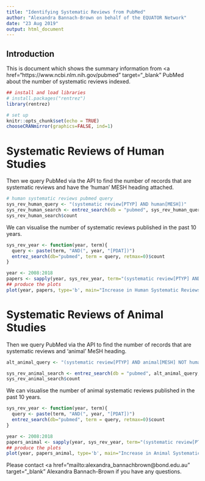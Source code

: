 ```yaml
---
title: "Identifying Systematic Reviews from PubMed"
author: "Alexandra Bannach-Brown on behalf of the EQUATOR Network"
date: "23 Aug 2019"
output: html_document
---
```


## Introduction

This is document which shows the summary information from <a href="https://www.ncbi.nlm.nih.gov/pubmed" target="_blank" PubMed</a> about the number of systematic reviews indexed. 


```r
## install and load libraries
# install.packages("rentrez")
library(rentrez)

# set up
knitr::opts_chunk$set(echo = TRUE)
chooseCRANmirror(graphics=FALSE, ind=1)
```

# Systematic Reviews of Human Studies

Then we query PubMed via the API to find the number of records that are systematic reviews and have the 'human' MESH heading attached. 
```r
# human systematic reviews pubmed query
sys_rev_human_query <- "(systematic review[PTYP] AND human[MESH])"
sys_rev_human_search <- entrez_search(db = "pubmed", sys_rev_human_query, use_history = TRUE )
sys_rev_human_search$count
```


We can visualise the number of systematic reviews published in the past 10 years.
```r
sys_rev_year <- function(year, term){
  query <- paste(term, "AND(", year, "[PDAT])")
  entrez_search(db="pubmed", term = query, retmax=0)$count
}

year <- 2008:2018
papers <- sapply(year, sys_rev_year, term="(systematic review[PTYP] AND human[MESH])", USE.NAMES = FALSE)
## produce the plots
plot(year, papers, type='b', main="Increase in Human Systematic Reviews - Count per year 2008:2018")
```


# Systematic Reviews of Animal Studies
Then we query PubMed via the API to find the number of records that are systematic reviews and 'animal' MeSH heading. 
```r
alt_animal_query <- "(systematic review[PTYP] AND animal[MESH] NOT human[MESH])"

sys_rev_animal_search <- entrez_search(db = "pubmed", alt_animal_query, use_history = TRUE )
sys_rev_animal_search$count
```

We can visualise the number of animal systematic reviews published in the past 10 years.
```r
sys_rev_year <- function(year, term){
  query <- paste(term, "AND(", year, "[PDAT])")
  entrez_search(db="pubmed", term = query, retmax=0)$count
}

year <- 2008:2018
papers_animal <- sapply(year, sys_rev_year, term="(systematic review[PTYP] AND animal[MESH] NOT human[MESH])", USE.NAMES = FALSE)
## produce the plots
plot(year, papers_animal, type='b', main="Increase in Animal Systematic Reviews - Count per year 2008:2018")
```


Please contact <a href="mailto:alexandra_bannachbrown@bond.edu.au" target="_blank" Alexandra Bannach-Brown</a> if you have any questions. 

